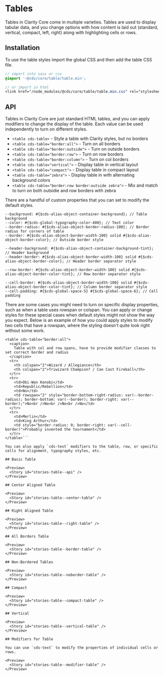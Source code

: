 
<Meta title="Components/Table" />

# Tables

Tables in Clarity Core come in multiple varieties. Tables are used to display tabular data, and
you change options with how content is laid out (standard, vertical, compact, left, right) along with
highlighting cells or rows.

## Installation

To use the table styles import the global CSS and then add the table CSS file.

```scss
// import into sass or css
@import '~@cds/core/table/table.min';

// or import in html
<link href="/node_modules/@cds/core/table/table.min.css" rel="stylesheet">
```

## API

Tables in Clarity Core are just standard HTML tables, and you can apply modifiers to change the display
of the table. Each value can be used independently to turn on different styles.

- `<table cds-table>` - Style a table with Clarity styles, but no borders
- `<table cds-table="border:all">` - Turn on all borders
- `<table cds-table="border:outside">` - Turn on outside borders
- `<table cds-table="border:row">` - Turn on row borders
- `<table cds-table="border:column">` - Turn on col borders
- `<table cds-table="vertical">` - Display table in vertical layout
- `<table cds-table="compact">` - Display table in compact layout
- `<table cds-table="zebra">` - Display table in with alternating background colors
- `<table cds-table="border:row border:outside zebra">` - Mix and match to turn on both outsidie and row borders with zebra

There are a handful of custom properties that you can set to modify the default styles.

```
--background: #{$cds-alias-object-container-background}; // Table background
--color: #{$cds-global-typography-color-400}; // Text color
--border-radius: #{$cds-alias-object-border-radius-100}; // Border radius for corners of table
--border: #{$cds-alias-object-border-width-100} solid #{$cds-alias-object-border-color}; // Outside border style

--header-background: #{$cds-alias-object-container-background-tint}; // Header background
--header-border: #{$cds-alias-object-border-width-100} solid #{$cds-alias-object-border-color}; // Header border separator style

--row-border: #{$cds-alias-object-border-width-100} solid #{$cds-alias-object-border-color-tint}; // Row border separator style

--cell-border: #{$cds-alias-object-border-width-100} solid #{$cds-alias-object-border-color-tint}; // Column border separator style
--cell-padding: #{$cds-global-space-5} #{$cds-global-space-6}; // Cell padding
```

There are some cases you might need to turn on specific display properties, such as when a table uses
rowspan or colspan. You can apply or change styles for these special cases when default styles might
not show the way you expect. Below is an example of how you could apply styles to modify two cells that
have a rowspan, where the styling doesn't quite look right without some work.

````
<table cds-table="border:all">
  <caption>
    Table with col and row spans, have to provide modifier classes to set correct border and radius
  </caption>
  <tr>
    <th colspan="2">Wizard / Allegiance</th>
    <th colspan="2">Triwizard Champion? / Can Cast Fireball</th>
  </tr>
  <tr>
    <td>Obi-Wan Kenobi</td>
    <td>Republic/Rebellion</td>
    <td>No</td>
    <td rowspan="2" style="border-bottom-right-radius: var(--border-radius); border-bottom: var(--border); border-right: var(--border);">No<br />No<br />No<br />No</td>
  </tr>
  <tr>
    <td>Merlin</td>
    <td>King Arthur</td>
    <td style="border-radius: 0; border-right: var(--cell-border)">Probably invented the tournament</td>
  </tr>
</table>```

You can also apply `cds-text` modifiers to the table, row, or specific cells for alignment, typography styles, etc.

## Basic Table

<Preview>
  <Story id="stories-table--api" />
</Preview>

## Center Aligned Table

<Preview>
  <Story id="stories-table--center-table" />
</Preview>

## Right Aligned Table

<Preview>
  <Story id="stories-table--right-table" />
</Preview>

## All Borders Table

<Preview>
  <Story id="stories-table--border-table" />
</Preview>

## Non-Bordered Tables

<Preview>
  <Story id="stories-table--noborder-table" />
</Preview>

## Compact

<Preview>
  <Story id="stories-table--compact-table" />
</Preview>

## Vertical

<Preview>
  <Story id="stories-table--vertical-table" />
</Preview>

## Modifiers for Table

You can use `cds-text` to modify the properties of individual cells or rows.

<Preview>
  <Story id="stories-table--modifier-table" />
</Preview>
````
